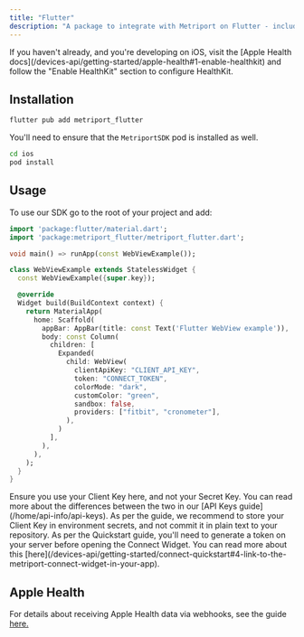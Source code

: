 ```yaml
---
title: "Flutter"
description: "A package to integrate with Metriport on Flutter - including Apple Health integrations."
---
```


<Info>
  If you haven't already, and you're developing on iOS, visit the [Apple Health
  docs](/devices-api/getting-started/apple-health#1-enable-healthkit) and follow the "Enable HealthKit"
  section to configure HealthKit.
</Info>

## Installation

```sh
flutter pub add metriport_flutter
```

You'll need to ensure that the `MetriportSDK` pod is installed as well.

```sh
cd ios
pod install
```

<Snippet file="metriport-sdk-appdelegate.mdx" />

## Usage

To use our SDK go to the root of your project and add:

```dart
import 'package:flutter/material.dart';
import 'package:metriport_flutter/metriport_flutter.dart';

void main() => runApp(const WebViewExample());

class WebViewExample extends StatelessWidget {
  const WebViewExample({super.key});

  @override
  Widget build(BuildContext context) {
    return MaterialApp(
      home: Scaffold(
        appBar: AppBar(title: const Text('Flutter WebView example')),
        body: const Column(
          children: [
            Expanded(
              child: WebView(
                clientApiKey: "CLIENT_API_KEY",
                token: "CONNECT_TOKEN",
                colorMode: "dark",
                customColor: "green",
                sandbox: false,
                providers: ["fitbit", "cronometer"],
              ),
            )
          ],
        ),
      ),
    );
  }
}
```

<Warning>
  Ensure you use your Client Key here, and not your Secret Key. You can read more about the
  differences between the two in our [API Keys guide](/home/api-info/api-keys).
</Warning>

<Info>
  As per the guide, we recommend to store your Client Key in environment secrets, and not commit it
  in plain text to your repository.
</Info>

<Info>
  As per the Quickstart guide, you'll need to generate a token on your server before opening the
  Connect Widget. You can read more about this
  [here](/devices-api/getting-started/connect-quickstart#4-link-to-the-metriport-connect-widget-in-your-app).
</Info>

## Apple Health

For details about receiving Apple Health data via webhooks, see the guide [here.](/devices-api/getting-started/apple-health#receiving-data)
